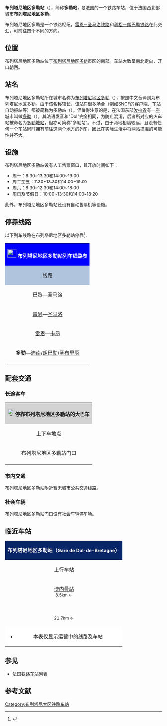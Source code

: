 {{Hatnote|本条目介绍的是法国西北部的一个铁路车站。同名的位于法国东部汝拉省[[多勒_(汝拉省)|多勒（Dole）]]境内的车站，请参考词条'''[[多勒城站|多勒城站]]'''}}
{{Infobox station
| name          =[[File:Sncf-logo.svg|32x32px]]布列塔尼地区多勒站<br>(<span style="font-size:small">多勒站</span>)<br>{{lang|fr|Gare de Dol-de-Bretagne}} 
| type          = [[法国铁路|法国铁路]]
| image = Gare-Dole-Batiment-voyageurs-2010.jpg
|image_caption = 多勒站主站房
| address       = {{FRA}}[[伊勒-维莱讷省|伊勒-维莱讷省]][[布列塔尼地区多勒|布列塔尼地区多勒]]
| latd          = 48
| latm          = 32
| lats          = 39
| latNS         = N
| longd         = 1
| longm         = 45
| longs         = 00
| longEW        = W
| operator = [[File:_Sncf-logo.svg|32x32px]]
| coordinates_display = yes
| iso_region    = FR
| line          = 
* [[雷恩－圣马洛铁路|雷恩－圣马洛铁路]]
* [[利松－朗巴勒铁路|利松－朗巴勒铁路]] 
| structure           = 地面
| levels              = 1层
| platform      = 2
| tracks        = 3
| elevation = 21米
| opened        = 1864年6月27日
| rebuilt =
| status = 使用中
| closed        = 
| passengers= 约38.5万人次<ref>{{Cite web|url=https://ressources.data.sncf.com/explore/dataset/frequentation-gares/?sort=voyageurs_2014&q=dol|title=Fréquentation en gares|accessdate=2017-02-01|author=SNCF|date=|language=法语|publisher=SNCF Open Data|archive-date=2020-06-23|archive-url=https://web.archive.org/web/20200623054827/https://ressources.data.sncf.com/explore/dataset/frequentation-gares/?sort=voyageurs_2014&q=dol|dead-url=no}}</ref>
| pass_year= 2015年
| ADA                 = 
| station_type = 客运车站
| connections = 
* {{link-fr|伊勒-维莱讷省城际客运|Illenoo}}
| route_map =
| map_locator   = 
| note =
| services = [[TGV|TGV]]<br>[[法国大区列车|TER]]
}}

'''布列塔尼地区多勒站'''（{{lang-fr|Gare de Dol-de-Bretagne}}），简称'''多勒站'''，是法国的一个铁路车站，位于法国西北部城市'''[[布列塔尼地区多勒|布列塔尼地区多勒]]'''。

布列塔尼地区多勒是一个铁路枢纽，[[雷恩－圣马洛铁路|雷恩－圣马洛铁路]]和[[利松－朗巴勒铁路|利松－朗巴勒铁路]]在此交汇，可前往四个不同的方向。

==位置==

布列塔尼地区多勒站位于[[布列塔尼地区多勒|布列塔尼地区多勒]]市区的南部。车站大致呈南北走向，开口朝西。

==站名==

布列塔尼地区多勒站所在城市名称为[[布列塔尼地区多勒|布列塔尼地区多勒]]（{{lang-fr|Dol-de-Bretagne}}），按照中文音译则为布列塔尼地区多勒。由于该名称较长，该站在很多场合（例如SNCF的客户端、车站自动报站等）都被简称为多勒站（{{lang-fr|Gare de Dol}}）。但值得注意的是，在法国东部[[汝拉省|汝拉省]]有一座城市叫做[[多勒|多勒]]（{{lang-fr|Dole}}），其法语发音和"Dol"完全相同，为防止混淆，后者所对应的火车站被命名为[[多勒城站|多勒城站]]，但亦可简称"多勒站"。不过，由于两地相隔较远，且没有任何一个车站同时拥有前往这两个地方的列车，因此在实际生活中将两站搞混的可能性并不大。

==设施==

布列塔尼地区多勒站设有人工售票窗口，其开放时间如下：

* 周一：6:30~13:30和14:00~19:00
* 周二至五：7:30~13:30和14:00~19:00
* 周六：8:30~12:30和14:00~18:00
* 周日及节假日：10:00~13:30和14:00~18:20

此外，布列塔尼地区多勒站还设有自动售票机等设施。

== 停靠线路 ==

{{动态列表|最后更新时间：2017年2月1日。本章节内容仅供参考，不排除因施工或罢工而引发的临时性变更。欢迎修正和补充}}

以下列车线路在布列塔尼地区多勒站停靠<ref>{{Cite web|url=https://www.ter.sncf.com/bretagne/gares/87478073/Dol-de-bretagne/pratique|title=GARE DOL-DE-BRETAGNE|accessdate=2016-02-01|author=SNCF|date=|language=法语|publisher=TER Bretagne|archive-date=2021-01-19|archive-url=https://web.archive.org/web/20210119025803/https://www.ter.sncf.com/bretagne/gares/87478073/Dol-de-bretagne/pratique|dead-url=no}}</ref>：

{| class="wikitable mw-collapsible" 
|colspan="5" style="background:#0000FF" align="center" |[[File:_Sncf-logo.svg|28x28px]] <font color=#FFFFFF>'''布列塔尼地区多勒站列车线路表'''</font>
|-
!style="background:#B0C4DE"| 线路
!style="background:#B0C4DE"|车种
!style="background:#B0C4DE"|上一站
!style="background:#B0C4DE"|下一站
!style="background:#B0C4DE"|大致运行频率{{noteTag|name=noteA}}
|-
|[[巴黎蒙帕纳斯站|巴黎]]—[[圣马洛站|圣马洛]]
| rowspan="1" align="center" |'''[[TGV|TGV]]'''
|[[雷恩站|雷恩]]
|[[圣马洛站|圣马洛]]
|每天2趟左右
|-
|[[雷恩站|雷恩]]—[[圣马洛站|圣马洛]]
| rowspan="3" align="center"|'''[[法国大区列车|TER]]'''
|[[孔堡站|孔堡]]/[[博内曼站|博内曼]]
|[[拉弗勒奈站|拉弗勒奈]]/[[圣马洛站|圣马洛]]
|每天7~17趟
|-
|[[雷恩站|雷恩]]—[[卡昂站|卡昂]]
|[[雷恩站|雷恩]]
|[[蓬托尔松-圣米歇尔山站|蓬托尔松-圣米歇尔山]]
|每天2~6趟
|-
|'''多勒'''—[[迪南站|迪南]]/[[朗巴勒站|朗巴勒]]/[[圣布里厄站|圣布里厄]]
|（起点）
|[[普雷尔盖尔站|普雷尔盖尔]]/[[迪南站|迪南]]
|每天6趟左右
|-
|colspan="5" style="background:#FFFFFF"|{{noteFoot|1=
{{noteTag|name=noteA|1=在本栏中，往返1次为"1趟"；除特别标明外，其数据仅工作日有效，周末及节假日列车数量可能会减少或停运}}
}}
|}

==配套交通==
===长途客车===

{| class="wikitable mw-collapsible" 
|colspan="3" align="center" style="background:#D3D3D3" |[[File:BSicon_BUS.svg|24x24px]]'''停靠布列塔尼地区多勒站的大巴车'''
|-
!align="center" |上下车地点
!align="center" |运营单位
!align="center" |主要目的地{{noteTag|name=noteA}}
|-
| rowspan="2" align="center" |布列塔尼地区多勒站门口
|align="center" |{{link-fr|伊勒-维莱讷省城际客运|Illenoo}}<br>Illenoo
|
* 17a线{{noteTag|name=noteC}}<ref>{{Cite web|url=http://www.illenoo-services.fr/sites/default/files/ressources/fiches_horaires/hiver%202016-2017/horaires_client_l17a_hiv1617.pdf|title=Ligne 17a|accessdate=2017-02-01|author=Illenoo|date=|language=法语|publisher=Illenoo|archive-date=2019-08-02|archive-url=https://web.archive.org/web/20190802165151/http://www.illenoo-services.fr/sites/default/files/ressources/fiches_horaires/hiver%202016-2017/horaires_client_l17a_hiv1617.pdf|dead-url=no}}</ref>：[[拉布萨克|拉布萨克]]、[[普莱讷富热尔|普莱讷富热尔]]、[[蓬托尔松|蓬托尔松]]
|-
|align="center" |[[SNCF|SNCF]]<br>Car TER{{noteTag|name=noteB}}
|''当某条铁路线施工或罢工时，SNCF可能也会提供途径该线路沿途站点的大巴车''
|-
|colspan="3" style="background:#FFFFFF"|{{noteFoot|1=
{{noteTag|name=noteA|1=本栏不包括可以联程中转前往的目的地}}
{{noteTag|name=noteB|1=其车票可与SNCF的同线路车票通用}}
{{noteTag|name=noteC|1=周日及节假日停运}}
}}
|}

===市内交通===

布列塔尼地区多勒站附近暂无城市公共交通线路。

===社会车辆===

布列塔尼地区多勒站门口设有社会车辆停车场。

==临近车站==

{|class="wikitable mw-collapsible" style="margin: 0 auto; width:42em;"
|colspan="3"  style="background:#082567" align="center"|<font color=#FFFFFF>'''布列塔尼地区多勒站（<span style="font-size:11pt;">Gare de Dol-de-Bretagne</span>）'''</font>
|-
!上行车站
!线路
!下行车站
|-
|align="center" |[[博内曼站|博内曼站]] <br><span style="font-size:small">8.5km ←</span>
|align="center" |'''[[雷恩－圣马洛铁路|雷恩－圣马洛铁路]]'''
|align="center" |{{link-fr|拉弗勒奈站|Gare de La Fresnais}}<br><span style="font-size:small">→ 9.2km</span>
|-
|align="center" |{{link-fr|蓬托尔松-圣米歇尔山站|Gare de Pontorson-Mont-Saint-Michel}} <br><span style="font-size:small">21.7km ←</span>
|align="center" |'''[[利松－朗巴勒铁路|利松－朗巴勒铁路]] '''
|align="center" |{{link-fr|普雷尔盖尔站|Gare de Plerguer}}<br><span style="font-size:small">→ 8.3km</span>
|-
|colspan="3" style="background:#FFFFFF"|
*本表仅显示运营中的线路及车站
|}

==参见==
* [[法国铁路车站列表|法国铁路车站列表]]

== 参考文献 ==
{{Reflist}}

{{法国主要火车站列表}}

[[Category:布列塔尼大区铁路车站|Category:布列塔尼大区铁路车站]]